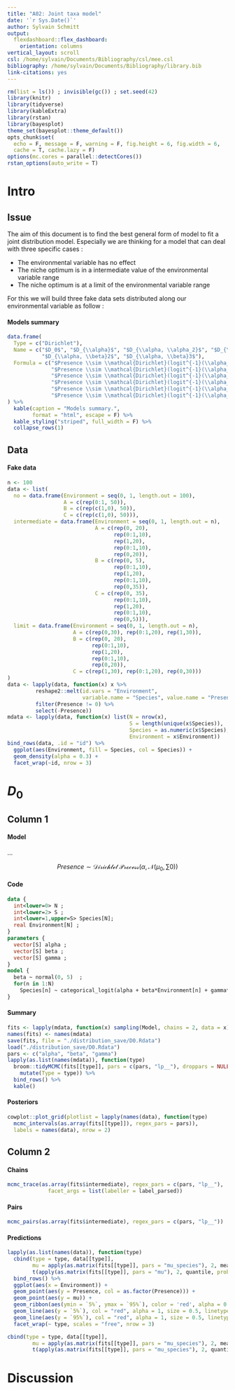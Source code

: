```yaml
---
title: "A02: Joint taxa model"
date: '`r Sys.Date()`'
author: Sylvain Schmitt
output: 
  flexdashboard::flex_dashboard:
    orientation: columns
vertical_layout: scroll
csl: /home/sylvain/Documents/Bibliography/csl/mee.csl
bibliography: /home/sylvain/Documents/Bibliography/library.bib
link-citations: yes
---
```


```r
rm(list = ls()) ; invisible(gc()) ; set.seed(42)
library(knitr)
library(tidyverse)
library(kableExtra)
library(rstan)
library(bayesplot)
theme_set(bayesplot::theme_default())
opts_chunk$set(
  echo = F, message = F, warning = F, fig.height = 6, fig.width = 6,
  cache = T, cache.lazy = F)
options(mc.cores = parallel::detectCores())
rstan_options(auto_write = T)
```

Intro
==================

Issue {data-width=200}
-------------------------------------

The aim of this document is to find the best general form of model to fit a joint distribution model. Especially we are thinking for a model that can deal with three specific cases :

* The environmental variable has no effect
* The niche optimum is in a intermediate value of the environmental variable range
* The niche optimum is at a limit of the environmental variable range

For this we will build three fake data sets distributed along our environmental variable as follow :

#### Models summary

```r
data.frame(
  Type = c("Dirichlet"),
  Name = c("$D_0$", "$D_{\\alpha}$", "$D_{\\alpha, \\alpha_2}$", "$D_{\\alpha, \\beta}$",
           "$D_{\\alpha, \\beta}2$", "$D_{\\alpha, \\beta}3$"),
  Formula = c("$Presence \\sim \\mathcal{Dirichlet}(logit^{-1}(\\alpha_0))$",
              "$Presence \\sim \\mathcal{Dirichlet}(logit^{-1}(\\alpha_0+\\alpha*Environment))$",
              "$Presence \\sim \\mathcal{Dirichlet}(logit^{-1}(\\alpha_0+\\alpha*Environment+\\alpha_2*Environment^2))$",
              "$Presence \\sim \\mathcal{Dirichlet}(logit^{-1}(\\alpha_0+\\alpha*Environment+Environment^{\\beta}))$",
              "$Presence \\sim \\mathcal{Dirichlet}(logit^{-1}(\\alpha_0+\\alpha*(Environment+Environment^{\\beta})))$",
              "$Presence \\sim \\mathcal{Dirichlet}(logit^{-1}(\\alpha_0+Environment^{\\alpha}+Environment^{\\beta}))$")  
) %>% 
  kable(caption = "Models summary.",
        format = "html", escape = F) %>% 
  kable_styling("striped", full_width = F) %>% 
  collapse_rows(1)
```


Data {data-width=200}
-------------------------------------

#### Fake data

```r
n <- 100
data <- list(
  no = data.frame(Environment = seq(0, 1, length.out = 100),
                  A = c(rep(0:1, 50)),
                  B = c(rep(c(1,0), 50)),
                  C = c(rep(c(1,0), 50))),
  intermediate = data.frame(Environment = seq(0, 1, length.out = n),
                            A = c(rep(0, 20), 
                                  rep(0:1,10),
                                  rep(1,20),
                                  rep(0:1,10),
                                  rep(0,20)),
                            B = c(rep(0, 5), 
                                  rep(0:1,10),
                                  rep(1,20),
                                  rep(0:1,10),
                                  rep(0,35)),
                            C = c(rep(0, 35), 
                                  rep(0:1,10),
                                  rep(1,20),
                                  rep(0:1,10),
                                  rep(0,5))),
  limit = data.frame(Environment = seq(0, 1, length.out = n), 
                     A = c(rep(0,30), rep(0:1,20), rep(1,30)),
                     B = c(rep(0, 20), 
                           rep(0:1,10),
                           rep(1,20),
                           rep(0:1,10),
                           rep(0,20)),
                     C = c(rep(1,30), rep(0:1,20), rep(0,30)))
)
data <- lapply(data, function(x) x %>% 
         reshape2::melt(id.vars = "Environment", 
                        variable.name = "Species", value.name = "Presence") %>% 
         filter(Presence != 0) %>% 
         select(-Presence))
mdata <- lapply(data, function(x) list(N = nrow(x),
                                       S = length(unique(x$Species)),
                                       Species = as.numeric(x$Species),
                                       Environment = x$Environment))
bind_rows(data, .id = "id") %>% 
  ggplot(aes(Environment, fill = Species, col = Species)) + 
  geom_density(alpha = 0.3) +  
  facet_wrap(~id, nrow = 3)
```

$D_0$
==================

Column 1
-------------------------------------

#### Model

...

$$Presence \sim \mathcal{Dirichlet~Process}(\alpha,\mathcal{N}(\mu_0,\sum0))$$

#### Code

<!-- ```{stan , output.var="Model", echo=T, eval=F} -->
<!-- // from https://ecosang.github.io/blog/study/dirichlet-process-with-stan/ -->
<!-- data{ -->
<!--   int<lower=0> S ; // # Species -->
<!--   int<lower=0> N ; // # Observations -->
<!--   real Environment[N] ; -->
<!-- } -->
<!-- parameters { -->
<!--   real mu[S] ; //species mean -->
<!--   real <lower=0,upper=1> v[S] ; -->
<!--   real<lower=0> sigma[S] ; // species variance -->
<!--   //real<lower=0> alpha ; // hyper prior DP(alpha,base) -->
<!-- } -->
<!-- transformed parameters{ -->
<!--   simplex [S] pi ; -->
<!--   pi[1] = v[1] ; -->
<!--   // stick-break process based on The BUGS book Chapter 11 (p.294) -->
<!--   for(s in 2:(S-1)) -->
<!--       pi[s]= v[s]*(1-v[s-1])*pi[s-1]/v[s-1] ;  -->
<!--   pi[S]=1-sum(pi[1:(S-1)]) ; // to make a simplex. -->
<!-- } -->
<!-- model { -->
<!--   real alpha = 1 ; -->
<!--   real a=0.001 ; -->
<!--   real b=0.001 ; -->
<!--   real ps[S] ; -->
<!--   sigma ~ inv_gamma(a,b) ; -->
<!--   mu ~ normal(0,5) ; -->
<!--   //alpha~gamma(6,1) ; -->
<!--   v ~ beta(1,alpha) ; -->
<!--   for(n in 1:N){ -->
<!--     for(s in 1:S){ -->
<!--       ps[s]=log(pi[s])+normal_lpdf(Environment[n] | mu[s], sigma[s]) ; -->
<!--     } -->
<!--     target += log_sum_exp(ps) ; -->
<!--   } -->
<!-- } -->
<!-- generated quantities { -->
<!--   // pred -->
<!-- } -->
<!-- ``` -->

```stan
data {
  int<lower=0> N ;
  int<lower=2> S ;
  int<lower=1,upper=S> Species[N];
  real Environment[N] ;
}
parameters {
  vector[S] alpha ;
  vector[S] beta ;
  vector[S] gamma ;
}
model {
  beta ~ normal(0, 5)  ;
  for(n in 1:N)
    Species[n] ~ categorical_logit(alpha + beta*Environment[n] + gamma*Environment[n]*Environment[n]) ;
}
```


#### Summary

```r
fits <- lapply(mdata, function(x) sampling(Model, chains = 2, data = x))
names(fits) <- names(mdata)
save(fits, file = "./distribution_save/D0.Rdata")
load("./distribution_save/D0.Rdata")
pars <- c("alpha", "beta", "gamma")
lapply(as.list(names(mdata)), function(type)
  broom::tidyMCMC(fits[[type]], pars = c(pars, "lp__"), droppars = NULL, rhat = T) %>%
    mutate(Type = type)) %>%
  bind_rows() %>%
  kable()
```

#### Posteriors

```r
cowplot::plot_grid(plotlist = lapply(names(data), function(type)
  mcmc_intervals(as.array(fits[[type]]), regex_pars = pars)),
  labels = names(data), nrow = 2)
```

Column 2
-------------------------------------

#### Chains

```r
mcmc_trace(as.array(fits$intermediate), regex_pars = c(pars, "lp__"),
             facet_args = list(labeller = label_parsed))
```

#### Pairs

```r
mcmc_pairs(as.array(fits$intermediate), regex_pars = c(pars, "lp__"))
```

#### Predictions

```r
lapply(as.list(names(data)), function(type)
  cbind(type = type, data[[type]],
        mu = apply(as.matrix(fits[[type]], pars = "mu_species"), 2, mean),
        t(apply(as.matrix(fits[[type]], pars = "mu"), 2, quantile, probs = c(0.05, 0.95))))) %>%
  bind_rows() %>%
  ggplot(aes(x = Environment)) +
  geom_point(aes(y = Presence, col = as.factor(Presence))) +
  geom_point(aes(y = mu)) +
  geom_ribbon(aes(ymin = `5%`, ymax = `95%`), color = 'red', alpha = 0.2) +
  geom_line(aes(y = `5%`), col = "red", alpha = 1, size = 0.5, linetype = "dashed") +
  geom_line(aes(y = `95%`), col = "red", alpha = 1, size = 0.5, linetype = "dashed") +
  facet_wrap(~ type, scales = "free", nrow = 3)

cbind(type = type, data[[type]],
        mu = apply(as.matrix(fits[[type]], pars = "mu_species"), 2, mean),
        t(apply(as.matrix(fits[[type]], pars = "mu_species"), 2, quantile, probs = c(0.05, 0.95))))
```

<!-- $B_{\alpha}$ -->
<!-- ================== -->

<!-- Column 1 -->
<!-- ------------------------------------- -->

<!-- #### Model -->

<!-- $B_{\alpha}$ is a Bernoulli logistic regression estimating a sigmoidal incresing or decreasing $\alpha$ along the whole environmental gradient in addition to the intercept $\alpha_0$. $B_{\alpha}$ is responding well to the optimum in the limit of the environmental range and to no effect from the environmental variable. But $B_{\alpha}$ can't detect ecological optimum in the middle of the ecological range besides it's the most commonly used model ! -->

<!-- $$Presence \sim \mathcal{Bernoulli}(logit(\alpha_0+\alpha*Environment))$$ -->

<!-- #### Code -->

<!-- ```{stan , output.var="Model", echo=T, eval=F} -->
<!--   data { -->
<!--     int<lower=1> N ; // # obs -->
<!--     int<lower=0, upper=1> Presence[N] ; -->
<!--     vector[N] Environment ; -->
<!--     vector<lower=0, upper=1>[N] weights ; -->
<!--   } -->
<!--   parameters { -->
<!--     real alpha_0 ; // Intercept -->
<!--     real alpha ; // sigmoidal slope -->
<!--   } -->
<!--   model { -->
<!--     target += weights*bernoulli_logit_lpmf(Presence | alpha_0 + alpha*Environment) ; -->
<!--   } -->
<!--   generated quantities { -->
<!--     vector<lower=0, upper=1>[N] mu ; -->
<!--     mu = inv_logit(alpha_0 + alpha*Environment) ; -->
<!--   } -->
<!-- ``` -->

<!-- #### Summary -->

<!-- ```{r } -->
<!-- # fits <- lapply(mdata, function(x) sampling(Model, chains = 2, data = x)) -->
<!-- # names(fits) <- names(mdata) -->
<!-- # save(fits, file = "./distribution_save/Balpha.Rdata") -->
<!-- load("./distribution_save/Balpha.Rdata") -->
<!-- pars <- c("alpha_0", "alpha") -->
<!-- lapply(as.list(names(mdata)), function(type) -->
<!--   broom::tidyMCMC(fits[[type]], pars = c(pars, "lp__"), droppars = NULL, rhat = T) %>% -->
<!--     mutate(Type = type)) %>% -->
<!--   bind_rows() %>% -->
<!--   kable() -->
<!-- ``` -->

<!-- #### Posteriors -->

<!-- ```{r , fig.cap="Model parameters posterior."} -->
<!-- cowplot::plot_grid(plotlist = lapply(names(data), function(type) -->
<!--   mcmc_intervals(as.array(fits[[type]]), pars = pars)), -->
<!--   labels = names(data), nrow = 2) -->
<!-- ``` -->

<!-- Column 2 -->
<!-- ------------------------------------- -->

<!-- #### Chains -->

<!-- ```{r , fig.cap="Markov chains trace plot after warmup for intermediate data."} -->
<!-- mcmc_trace(as.array(fits$limit), pars = c(pars, "lp__"), -->
<!--              facet_args = list(labeller = label_parsed)) -->
<!-- ``` -->

<!-- #### Pairs -->

<!-- ```{r , fig.cap="Markov chains pairs plot after warmup  for intermediate data."} -->
<!-- mcmc_pairs(as.array(fits$limit), pars = c(pars, "lp__")) -->
<!-- ``` -->

<!-- #### Predictions -->

<!-- ```{r , fig.cap="Predictions."} -->
<!-- lapply(as.list(names(data)), function(type) -->
<!--   cbind(type = type, data[[type]], -->
<!--         mu = apply(as.matrix(fits[[type]], pars = "mu"), 2, mean), -->
<!--         t(apply(as.matrix(fits[[type]], pars = "mu"), 2, quantile, probs = c(0.05, 0.95))))) %>%  -->
<!--   bind_rows() %>%  -->
<!--   ggplot(aes(x = Environment)) + -->
<!--   geom_point(aes(y = Presence, col = as.factor(Presence))) + -->
<!--   geom_point(aes(y = mu)) + -->
<!--   geom_ribbon(aes(ymin = `5%`, ymax = `95%`), color = 'red', alpha = 0.2) + -->
<!--   geom_line(aes(y = `5%`), col = "red", alpha = 1, size = 0.5, linetype = "dashed") + -->
<!--   geom_line(aes(y = `95%`), col = "red", alpha = 1, size = 0.5, linetype = "dashed") + -->
<!--   facet_wrap(~ type, scales = "free", nrow = 3) -->
<!-- ``` -->

<!-- $B_{\alpha, \alpha_2}$ -->
<!-- ================== -->

<!-- Column 1 -->
<!-- ------------------------------------- -->

<!-- #### Model -->

<!-- $B_{\alpha, \alpha_2}$ is a Bernoulli logistic regression allowing a quadratic form in addition to sigmoids with the $\alpha_2$ parameter. $B_{\alpha, \alpha_2}$ is giving the expected result in every case. -->

<!-- $$Presence \sim \mathcal{Bernoulli}(logit^{-1}(\alpha_0 + \alpha*Environment+\alpha_2*Environment^2))$$ -->

<!-- #### Code -->

<!-- ```{stan , output.var="Model", echo=T, eval=F} -->
<!--   data { -->
<!--     int<lower=1> N ; // # obs -->
<!--     int<lower=0, upper=1> Presence[N] ; -->
<!--     vector[N] Environment ; -->
<!--     vector<lower=0, upper=1>[N] weights ; -->
<!--   } -->
<!--   parameters { -->
<!--     real alpha_0 ; // intercept -->
<!--     real alpha ; // sigmoidal slope -->
<!--     real alpha_2 ; // quadratic form -->
<!--   } -->
<!--   model { -->
<!--     target += weights*bernoulli_logit_lpmf(Presence | alpha_0 + alpha*Environment + alpha_2 * Environment .* Environment) ; -->
<!--   } -->
<!--   generated quantities { -->
<!--     vector<lower=0, upper=1>[N] theta ; -->
<!--     theta = inv_logit(alpha_0 + alpha * Environment  + alpha_2 * Environment .* Environment) ; -->
<!--   } -->
<!-- ``` -->

<!-- #### Summary -->

<!-- ```{r } -->
<!-- # fits <- lapply(mdata, function(x) sampling(Model, chains = 2, data = x)) -->
<!-- # names(fits) <- names(mdata) -->
<!-- # save(fits, file = "./distribution_save/Balpha2.Rdata") -->
<!-- load("./distribution_save/Balpha2.Rdata") -->
<!-- pars <- c("alpha_0", "alpha", "alpha_2") -->
<!-- lapply(as.list(names(mdata)), function(type) -->
<!--   broom::tidyMCMC(fits[[type]], pars = c(pars, "lp__"), droppars = NULL, rhat = T) %>% -->
<!--     mutate(Type = type)) %>% -->
<!--   bind_rows() %>% -->
<!--   kable() -->
<!-- ``` -->

<!-- #### Posteriors -->

<!-- ```{r , fig.cap="Model parameters posterior."} -->
<!-- cowplot::plot_grid(plotlist = lapply(names(data), function(type) -->
<!--   mcmc_intervals(as.array(fits[[type]]), pars = pars)), -->
<!--   labels = names(data), nrow = 2) -->
<!-- ``` -->

<!-- Column 2 -->
<!-- ------------------------------------- -->

<!-- #### Chains -->

<!-- ```{r , fig.cap="Markov chains trace plot after warmup for intermediate data."} -->
<!-- mcmc_trace(as.array(fits$intermediate), pars = c(pars, "lp__"), -->
<!--              facet_args = list(labeller = label_parsed)) -->
<!-- ``` -->

<!-- #### Pairs -->

<!-- ```{r , fig.cap="Markov chains pairs plot after warmup  for intermediate data."} -->
<!-- mcmc_pairs(as.array(fits$intermediate), pars = c(pars, "lp__")) -->
<!-- ``` -->

<!-- #### Predictions -->

<!-- ```{r , fig.cap="Predictions."} -->
<!-- lapply(as.list(names(data)), function(type) -->
<!--   cbind(type = type, data[[type]], -->
<!--         mu = apply(as.matrix(fits[[type]], pars = "theta"), 2, mean), -->
<!--         t(apply(as.matrix(fits[[type]], pars = "theta"), 2, quantile, probs = c(0.05, 0.95))))) %>% -->
<!--   bind_rows() %>% -->
<!--   ggplot(aes(x = Environment)) + -->
<!--   geom_point(aes(y = Presence, col = as.factor(Presence))) + -->
<!--   geom_point(aes(y = mu)) + -->
<!--   geom_ribbon(aes(ymin = `5%`, ymax = `95%`), color = 'red', alpha = 0.2) + -->
<!--   geom_line(aes(y = `5%`), col = "red", alpha = 1, size = 0.5, linetype = "dashed") + -->
<!--   geom_line(aes(y = `95%`), col = "red", alpha = 1, size = 0.5, linetype = "dashed") + -->
<!--   facet_wrap(~ type, scales = "free", nrow = 3) -->
<!-- ``` -->

<!-- $B_{\alpha, \beta}$ -->
<!-- ================== -->

<!-- Column 1 -->
<!-- ------------------------------------- -->

<!-- #### Model -->

<!-- $B_{\alpha, \beta}$ is a Bernoulli logistic regression allowing a polynomial form in addition to sigmoids with the $\beta$ power parameter on the environmental variable. $B_{\alpha, \beta}$ is not dealing well with the intermediate niche optimum case. -->

<!-- $$Presence \sim \mathcal{Bernoulli}(logit^{-1}(\alpha_0 + \alpha*Environment+Environment^{\beta}))$$ -->

<!-- #### Code -->

<!-- ```{stan , output.var="Model", echo=T, eval=F} -->
<!--   data { -->
<!--     int<lower=1> N ; // # obs -->
<!--     int<lower=0, upper=1> Presence[N] ; -->
<!--     vector[N] Environment ; -->
<!--     vector<lower=0, upper=1>[N] weights ; -->
<!--   } -->
<!--   parameters { -->
<!--     real alpha_0 ; // Intercept -->
<!--     real alpha ; // sigmoidal slope -->
<!--     real<lower=0, upper=4> beta ; // power form -->
<!--   } -->
<!--   model { -->
<!--     for(n in 1:N) -->
<!--       target += weights*bernoulli_logit_lpmf(Presence[n] | alpha_0 + alpha*Environment[n] + pow(Environment[n], beta)) ; -->
<!--   } -->
<!--   generated quantities { -->
<!--     vector<lower=0, upper=1>[N] theta ; -->
<!--     for(n in 1:N) -->
<!--       theta[n] = inv_logit(alpha_0 + alpha * Environment[n]  + pow(Environment[n], beta)) ; -->
<!--   } -->
<!-- ``` -->

<!-- #### Summary -->

<!-- ```{r } -->
<!-- # fits <- lapply(mdata, function(x) sampling(Model, chains = 2, data = x)) -->
<!-- # names(fits) <- names(mdata) -->
<!-- # save(fits, file = "./distribution_save/Bbeta.Rdata") -->
<!-- load("./distribution_save/Bbeta.Rdata") -->
<!-- pars <- c("alpha_0", "alpha", "beta") -->
<!-- lapply(as.list(names(mdata)), function(type) -->
<!--   broom::tidyMCMC(fits[[type]], pars = c(pars, "lp__"), droppars = NULL, rhat = T) %>% -->
<!--     mutate(Type = type)) %>% -->
<!--   bind_rows() %>% -->
<!--   kable() -->
<!-- ``` -->

<!-- #### Posteriors -->

<!-- ```{r , fig.cap="Model parameters posterior."} -->
<!-- cowplot::plot_grid(plotlist = lapply(names(data), function(type) -->
<!--   mcmc_intervals(as.array(fits[[type]]), pars = pars)), -->
<!--   labels = names(data), nrow = 2) -->
<!-- ``` -->

<!-- Column 2 -->
<!-- ------------------------------------- -->

<!-- #### Chains -->

<!-- ```{r , fig.cap="Markov chains trace plot after warmup for limit data."} -->
<!-- mcmc_trace(as.array(fits$limit), pars = c(pars, "lp__"), -->
<!--              facet_args = list(labeller = label_parsed)) -->
<!-- ``` -->

<!-- #### Pairs -->

<!-- ```{r , fig.cap="Markov chains pairs plot after warmup  for limit data."} -->
<!-- mcmc_pairs(as.array(fits$limit), pars = c(pars, "lp__")) -->
<!-- ``` -->

<!-- #### Predictions -->

<!-- ```{r , fig.cap="Predictions."} -->
<!-- lapply(as.list(names(data)), function(type) -->
<!--   cbind(type = type, data[[type]], -->
<!--         mu = apply(as.matrix(fits[[type]], pars = "theta"), 2, mean), -->
<!--         t(apply(as.matrix(fits[[type]], pars = "theta"), 2, quantile, probs = c(0.05, 0.95))))) %>% -->
<!--   bind_rows() %>% -->
<!--   ggplot(aes(x = Environment)) + -->
<!--   geom_point(aes(y = Presence, col = as.factor(Presence))) + -->
<!--   geom_point(aes(y = mu)) + -->
<!--   geom_ribbon(aes(ymin = `5%`, ymax = `95%`), color = 'red', alpha = 0.2) + -->
<!--   geom_line(aes(y = `5%`), col = "red", alpha = 1, size = 0.5, linetype = "dashed") + -->
<!--   geom_line(aes(y = `95%`), col = "red", alpha = 1, size = 0.5, linetype = "dashed") + -->
<!--   facet_wrap(~ type, scales = "free", nrow = 3) -->
<!-- ``` -->

<!-- $B_{\alpha, \beta}2$ -->
<!-- ================== -->

<!-- Column 1 -->
<!-- ------------------------------------- -->

<!-- #### Model -->

<!-- $B_{\alpha, \beta}2$ is a Bernoulli logistic regression allowing a polynomial form in addition to sigmoids with the $\beta$ power parameter on the environmental variable. $B_{\alpha, \beta}2$ is not dealing well with the intermediate niche optimum case. -->

<!-- $$Presence \sim \mathcal{Bernoulli}(logit^{-1}(\alpha_0 + \alpha*(Environment+Environment^{\beta})))$$ -->

<!-- #### Code -->

<!-- ```{stan , output.var="Model", echo=T, eval=F} -->
<!--   data { -->
<!--     int<lower=1> N ; // # obs -->
<!--     int<lower=0, upper=1> Presence[N] ; -->
<!--     vector[N] Environment ; -->
<!--     vector<lower=0, upper=1>[N] weights ; -->
<!--   } -->
<!--   parameters { -->
<!--     real alpha_0 ; // intercept -->
<!--     real alpha ; // sigmoidal slope -->
<!--     real<lower=0, upper=4> beta ; // power form -->
<!--   } -->
<!--   model { -->
<!--     for(n in 1:N) -->
<!--       target += weights*bernoulli_logit_lpmf(Presence[n] | alpha_0 + alpha*(Environment[n] + pow(Environment[n], beta))) ; -->
<!--   } -->
<!--   generated quantities { -->
<!--     vector<lower=0, upper=1>[N] theta ; -->
<!--     for(n in 1:N) -->
<!--       theta[n] = inv_logit(alpha_0 + alpha*(Environment[n]  + pow(Environment[n], beta))) ; -->
<!--   } -->
<!-- ``` -->

<!-- #### Summary -->

<!-- ```{r } -->
<!-- # fits <- lapply(mdata, function(x) sampling(Model, chains = 2, data = x)) -->
<!-- # names(fits) <- names(mdata) -->
<!-- # save(fits, file = "./distribution_save/Bbeta2.Rdata") -->
<!-- load("./distribution_save/Bbeta2.Rdata") -->
<!-- pars <- c("alpha_0", "alpha", "beta") -->
<!-- lapply(as.list(names(mdata)), function(type) -->
<!--   broom::tidyMCMC(fits[[type]], pars = c(pars, "lp__"), droppars = NULL, rhat = T) %>% -->
<!--     mutate(Type = type)) %>% -->
<!--   bind_rows() %>% -->
<!--   kable() -->
<!-- ``` -->

<!-- #### Posteriors -->

<!-- ```{r , fig.cap="Model parameters posterior."} -->
<!-- cowplot::plot_grid(plotlist = lapply(names(data), function(type) -->
<!--   mcmc_intervals(as.array(fits[[type]]), pars = pars)), -->
<!--   labels = names(data), nrow = 2) -->
<!-- ``` -->

<!-- Column 2 -->
<!-- ------------------------------------- -->

<!-- #### Chains -->

<!-- ```{r , fig.cap="Markov chains trace plot after warmup for limit data."} -->
<!-- mcmc_trace(as.array(fits$limit), pars = c(pars, "lp__"), -->
<!--              facet_args = list(labeller = label_parsed)) -->
<!-- ``` -->

<!-- #### Pairs -->

<!-- ```{r , fig.cap="Markov chains pairs plot after warmup  for limit data."} -->
<!-- mcmc_pairs(as.array(fits$limit), pars = c(pars, "lp__")) -->
<!-- ``` -->

<!-- #### Predictions -->

<!-- ```{r , fig.cap="Predictions."} -->
<!-- lapply(as.list(names(data)), function(type) -->
<!--   cbind(type = type, data[[type]], -->
<!--         mu = apply(as.matrix(fits[[type]], pars = "theta"), 2, mean), -->
<!--         t(apply(as.matrix(fits[[type]], pars = "theta"), 2, quantile, probs = c(0.05, 0.95))))) %>% -->
<!--   bind_rows() %>% -->
<!--   ggplot(aes(x = Environment)) + -->
<!--   geom_point(aes(y = Presence, col = as.factor(Presence))) + -->
<!--   geom_point(aes(y = mu)) + -->
<!--   geom_ribbon(aes(ymin = `5%`, ymax = `95%`), color = 'red', alpha = 0.2) + -->
<!--   geom_line(aes(y = `5%`), col = "red", alpha = 1, size = 0.5, linetype = "dashed") + -->
<!--   geom_line(aes(y = `95%`), col = "red", alpha = 1, size = 0.5, linetype = "dashed") + -->
<!--   facet_wrap(~ type, scales = "free", nrow = 3) -->
<!-- ``` -->

<!-- $B_{\alpha, \beta}3$ -->
<!-- ================== -->

<!-- Column 1 -->
<!-- ------------------------------------- -->

<!-- #### Model -->

<!-- $B_{\alpha, \beta}3$ is a Bernoulli logistic regression allowing a polynomial form in addition to sigmoids with the $\beta$ power parameter on the environmental variable.$B_{\alpha, \beta}3$ is not dealing well with the intermediate niche optimum case. -->

<!-- $$Presence \sim \mathcal{Bernoulli}(logit^{-1}(\alpha_0+Environment^{\alpha}+Environment^{\beta})))~|~\alpha<\beta$$ -->

<!-- #### Code -->

<!-- ```{stan , output.var="Model", echo=T, eval=F} -->
<!--   data { -->
<!--     int<lower=1> N ; // # obs -->
<!--     int<lower=0, upper=1> Presence[N] ; -->
<!--     vector[N] Environment ; -->
<!--     vector<lower=0, upper=1>[N] weights ; -->
<!--   } -->
<!--   parameters { -->
<!--     real alpha_0 ; // intercept -->
<!--     real<lower=0, upper=4> beta ; // second power form -->
<!--     real<lower=0, upper=beta> alpha ; // first power form -->
<!--   } -->
<!--   model { -->
<!--     for(n in 1:N) -->
<!--       target += weights*bernoulli_logit_lpmf(Presence[n] | alpha_0 + pow(Environment[n], alpha) + pow(Environment[n], beta)) ; -->
<!--   } -->
<!--   generated quantities { -->
<!--     vector<lower=0, upper=1>[N] theta ; -->
<!--     for(n in 1:N) -->
<!--       theta[n] = inv_logit(alpha_0 + pow(Environment[n], alpha) + pow(Environment[n], beta)) ; -->
<!--   } -->
<!-- ``` -->

<!-- #### Summary -->

<!-- ```{r } -->
<!-- # fits <- lapply(mdata, function(x) sampling(Model, chains = 2, data = x)) -->
<!-- # names(fits) <- names(mdata) -->
<!-- # save(fits, file = "./distribution_save/Bbeta3.Rdata") -->
<!-- load("./distribution_save/Bbeta3.Rdata") -->
<!-- pars <- c("alpha_0", "alpha", "beta") -->
<!-- lapply(as.list(names(mdata)), function(type) -->
<!--   broom::tidyMCMC(fits[[type]], pars = c(pars, "lp__"), droppars = NULL, rhat = T) %>% -->
<!--     mutate(Type = type)) %>% -->
<!--   bind_rows() %>% -->
<!--   kable() -->
<!-- ``` -->

<!-- #### Posteriors -->

<!-- ```{r , fig.cap="Model parameters posterior."} -->
<!-- cowplot::plot_grid(plotlist = lapply(names(data), function(type) -->
<!--   mcmc_intervals(as.array(fits[[type]]), pars = pars)), -->
<!--   labels = names(data), nrow = 2) -->
<!-- ``` -->

<!-- Column 2 -->
<!-- ------------------------------------- -->

<!-- #### Chains -->

<!-- ```{r , fig.cap="Markov chains trace plot after warmup for limit data."} -->
<!-- mcmc_trace(as.array(fits$limit), pars = c(pars, "lp__"), -->
<!--              facet_args = list(labeller = label_parsed)) -->
<!-- ``` -->

<!-- #### Pairs -->

<!-- ```{r , fig.cap="Markov chains pairs plot after warmup  for limit data."} -->
<!-- mcmc_pairs(as.array(fits$limit), pars = c(pars, "lp__")) -->
<!-- ``` -->

<!-- #### Predictions -->

<!-- ```{r , fig.cap="Predictions."} -->
<!-- lapply(as.list(names(data)), function(type) -->
<!--   cbind(type = type, data[[type]], -->
<!--         mu = apply(as.matrix(fits[[type]], pars = "theta"), 2, mean), -->
<!--         t(apply(as.matrix(fits[[type]], pars = "theta"), 2, quantile, probs = c(0.05, 0.95))))) %>% -->
<!--   bind_rows() %>% -->
<!--   ggplot(aes(x = Environment)) + -->
<!--   geom_point(aes(y = Presence, col = as.factor(Presence))) + -->
<!--   geom_point(aes(y = mu)) + -->
<!--   geom_ribbon(aes(ymin = `5%`, ymax = `95%`), color = 'red', alpha = 0.2) + -->
<!--   geom_line(aes(y = `5%`), col = "red", alpha = 1, size = 0.5, linetype = "dashed") + -->
<!--   geom_line(aes(y = `95%`), col = "red", alpha = 1, size = 0.5, linetype = "dashed") + -->
<!--   facet_wrap(~ type, scales = "free", nrow = 3) -->
<!-- ``` -->

# Discussion

